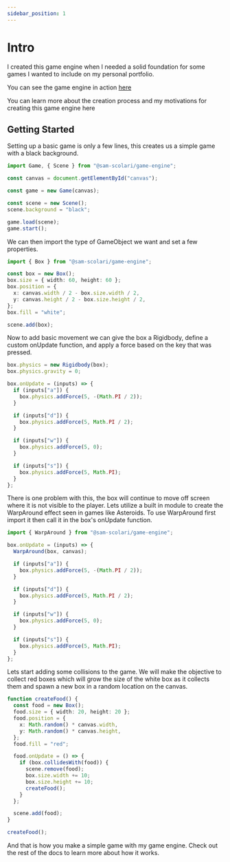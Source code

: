 ```yaml
---
sidebar_position: 1
---
```


# Intro

I created this game engine when I needed a solid foundation for some games I wanted to include on my personal portfolio.

You can see the game engine in action [here](https://samscolari.me)

You can learn more about the creation process and my motivations for creating this game engine here

## Getting Started

Setting up a basic game is only a few lines, this creates us a simple game with a black background.

```typescript
import Game, { Scene } from "@sam-scolari/game-engine";

const canvas = document.getElementById("canvas");

const game = new Game(canvas);

const scene = new Scene();
scene.background = "black";

game.load(scene);
game.start();
```


<Game1 />

We can then import the type of GameObject we want and set a few properties.

```typescript
import { Box } from "@sam-scolari/game-engine";

const box = new Box();
box.size = { width: 60, height: 60 };
box.position = {
  x: canvas.width / 2 - box.size.width / 2,
  y: canvas.height / 2 - box.size.height / 2,
};
box.fill = "white";

scene.add(box);
```


<Game2 />

Now to add basic movement we can give the box a Rigidbody, define a custom onUpdate function, and apply a force based on the key that was pressed.

```typescript
box.physics = new Rigidbody(box);
box.physics.gravity = 0;

box.onUpdate = (inputs) => {
  if (inputs["a"]) {
    box.physics.addForce(5, -(Math.PI / 2));
  }

  if (inputs["d"]) {
    box.physics.addForce(5, Math.PI / 2);
  }

  if (inputs["w"]) {
    box.physics.addForce(5, 0);
  }

  if (inputs["s"]) {
    box.physics.addForce(5, Math.PI);
  }
};
```


<Game3 />

There is one problem with this, the box will continue to move off screen where it is not visible to the player. Lets utilize a built in module to create the WarpAround effect seen in games like Asteroids. To use WarpAround first import it then call it in the box's onUpdate function.

```typescript
import { WarpAround } from "@sam-scolari/game-engine";

box.onUpdate = (inputs) => {
  WarpAround(box, canvas);

  if (inputs["a"]) {
    box.physics.addForce(5, -(Math.PI / 2));
  }

  if (inputs["d"]) {
    box.physics.addForce(5, Math.PI / 2);
  }

  if (inputs["w"]) {
    box.physics.addForce(5, 0);
  }

  if (inputs["s"]) {
    box.physics.addForce(5, Math.PI);
  }
};
```


<Game4 />

Lets start adding some collisions to the game. We will make the objective to collect red boxes which will grow the size of the white box as it collects them and spawn a new box in a random location on the canvas.

```typescript
function createFood() {
  const food = new Box();
  food.size = { width: 20, height: 20 };
  food.position = {
    x: Math.random() * canvas.width,
    y: Math.random() * canvas.height,
  };
  food.fill = "red";

  food.onUpdate = () => {
    if (box.collidesWith(food)) {
      scene.remove(food);
      box.size.width += 10;
      box.size.height += 10;
      createFood();
    }
  };

  scene.add(food);
}

createFood();
```


<Game5 />

And that is how you make a simple game with my game engine. Check out the rest of the docs to learn more about how it works.
